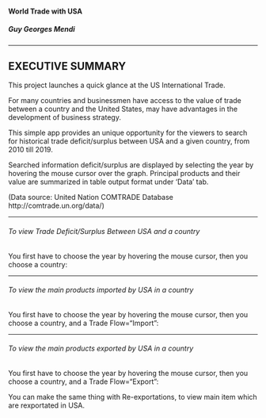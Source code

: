 #### World Trade with USA



##### Guy Georges Mendi

***********
## EXECUTIVE SUMMARY

This project launches a quick glance at the US International Trade.

For many countries and businessmen have access to the value of trade between a country and the United States, may have advantages in the development of business strategy. 

This simple app provides an unique opportunity for the viewers to search for historical trade deficit/surplus between USA and a given country, from 2010 till 2019. 

Searched information deficit/surplus are displayed by selecting the year by hovering the mouse cursor over the graph.
Principal products and their value are summarized in table output format under 'Data' tab. 

(Data source: United Nation COMTRADE Database http://comtrade.un.org/data/)

***********
###### To view Trade Deficit/Surplus Between USA and a country

You first have to choose the year by hovering the mouse cursor, then you choose a country:

***********
###### To view the main products imported by USA in a country

You first have to choose the year by hovering the mouse cursor, then you choose a country, and a Trade Flow="Import":

***********
###### To view the main products exported by USA in a country

You first have to choose the year by hovering the mouse cursor, then you choose a country, and a Trade Flow="Export":

You can make the same thing with Re-exportations, to view main item which are rexportated in USA.
